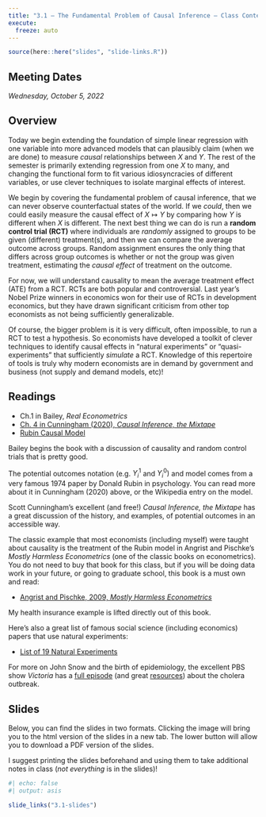 ```yaml
---
title: "3.1 — The Fundamental Problem of Causal Inference — Class Content"
execute:
  freeze: auto
---
```


```r
source(here::here("slides", "slide-links.R"))
```

::: {.callout-note appearance="minimal"}
## Meeting Dates

*Wednesday, October 5, 2022*
:::

## <i class="fas fa-info-circle fa-lg"></i> Overview

Today we begin extending the foundation of simple linear regression with one variable into more advanced models that can plausibly claim (when we are done) to measure *causal* relationships between $X$ and $Y$. The rest of the semester is primarily extending regression from one $X$ to many, and changing the functional form to fit various idiosyncracies of different variables, or use clever techniques to isolate marginal effects of interest.

We begin by covering the fundamental problem of causal inference, that we can never observe counterfactual states of the world. If we *could*, then we could easily measure the causal effect of $X \mapsto Y$ by comparing how $Y$ is different when $X$ is different. The next best thing we can do is run a **random control trial (RCT)** where individuals are *randomly* assigned to groups to be given (different) treatment(s), and then we can compare the average outcome across groups. Random assignment ensures the only thing that differs across group outcomes is whether or not the group was given treatment, estimating the *causal effect* of treatment on the outcome. 

For now, we will understand causality to mean the average treatment effect (ATE) from a RCT. RCTs are both popular and controversial. Last year’s Nobel Prize winners in economics won for their use of RCTs in development economics, but they have drawn significant criticism from other top economists as not being sufficiently generalizable.

Of course, the bigger problem is it is very difficult, often impossible, to run a RCT to test a hypothesis. So economists have developed a toolkit of clever techniques to identify causal effects in “natural experiments” or “quasi-experiments” that sufficiently *simulate* a RCT. Knowledge of this repertoire of tools is truly why modern economists are in demand by government and business (not supply and demand models, etc)!

## <i class="fas fa-book-reader fa-lg"></i> Readings

- <i class="fas fa-book"></i> Ch.1 in Bailey, *Real Econometrics*
- [<i class="fas fa-file-pdf"></i> Ch. 4 in Cunningham (2020), *Causal Inference, the Mixtape*](http://scunning.com/causalinference_norap.pdf#chapter*.47)
- [<i class="fab fa-wikipedia-w"></i> Rubin Causal Model](https://en.wikipedia.org/wiki/Rubin_causal_model)

Bailey begins the book with a discussion of causality and random control trials that is pretty good. 

The potential outcomes notation (e.g. $Y_i^{1}$ and $Y_i^{0})$ and model comes from a very famous 1974 paper by Donald Rubin in psychology. You can read more about it in Cunningham (2020) above, or the Wikipedia entry on the model.

Scott Cunningham’s excellent (and free!) *Causal Inference, the Mixtape* has a great discussion of the history, and examples, of potential outcomes in an accessible way.

The classic example that most economists (including myself) were taught about causality is the treatment of the Rubin model in Angrist and Pischke’s *Mostly Harmless Econometrics* (one of the classic books on econometrics). You do not need to buy that book for this class, but if you will be doing data work in your future, or going to graduate school, this book is a must own and read:

- [<i class="fas fa-book"></i> Angrist and Pischke, 2009, *Mostly Harmless Econometrics*](https://www.amazon.com/Mostly-Harmless-Econometrics-Empiricists-Companion/dp/0691120358)

My health insurance example is lifted directly out of this book.

Here’s also a great list of famous social science (including economics) papers that use natural experiments:

- [<i class="fas fa-external-link-square-alt"></i> List of 19 Natural Experiments](http://economicspsychologypolicy.blogspot.com/2015/06/list-of-19-natural-experiments.html)

For more on John Snow and the birth of epidemiology, the excellent PBS show *Victoria* has a [full episode](https://www.pbslearningmedia.org/resource/mast19vic-soc-cholera/cholera-and-contagion-victoria-season-3/) (and great [resources](https://www.pbslearningmedia.org/resource/envh10.sci.life.nathis.johnsnow/john-snow-pioneer-of-epidemiology/)) about the cholera outbreak.

## <i class="fas fa-chalkboard-teacher"></i> Slides

Below, you can find the slides in two formats. Clicking the image will bring you to the html version of the slides in a new tab. The lower button will allow you to download a PDF version of the slides.

I suggest printing the slides beforehand and using them to take additional notes in class (*not everything* is in the slides)!

```r
#| echo: false
#| output: asis

slide_links("3.1-slides")
```
